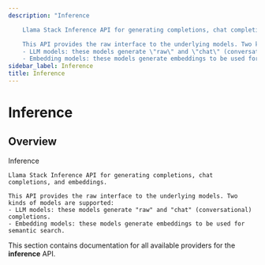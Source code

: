 ```yaml
---
description: "Inference

    Llama Stack Inference API for generating completions, chat completions, and embeddings.

    This API provides the raw interface to the underlying models. Two kinds of models are supported:
    - LLM models: these models generate \"raw\" and \"chat\" (conversational) completions.
    - Embedding models: these models generate embeddings to be used for semantic search."
sidebar_label: Inference
title: Inference
---
```


# Inference

## Overview

Inference

    Llama Stack Inference API for generating completions, chat completions, and embeddings.

    This API provides the raw interface to the underlying models. Two kinds of models are supported:
    - LLM models: these models generate "raw" and "chat" (conversational) completions.
    - Embedding models: these models generate embeddings to be used for semantic search.

This section contains documentation for all available providers for the **inference** API.
